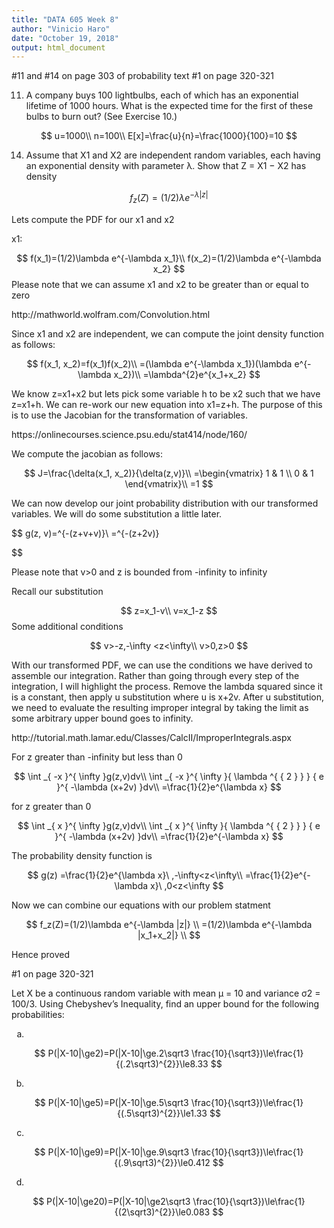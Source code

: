 ```yaml
---
title: "DATA 605 Week 8"
author: "Vinicio Haro"
date: "October 19, 2018"
output: html_document
---
```


#11 and #14 on page 303 of probability text
#1 on page 320-321

11)
A company buys 100 lightbulbs, each of which has an exponential lifetime of 1000 hours. What is the expected time for the first of these bulbs to burn out? (See Exercise 10.)

$$
u=1000\\
n=100\\
E[x]=\frac{u}{n}=\frac{1000}{100}=10
$$

14) Assume that X1 and X2 are independent random variables, each having an exponential density with parameter λ. Show that Z = X1 − X2 has density

$$
f_z(Z)=(1/2)\lambda e^{-\lambda |z|}
$$

Lets compute the PDF for our x1 and x2 

x1:

$$
f(x_1)=(1/2)\lambda e^{-\lambda x_1}\\
f(x_2)=(1/2)\lambda e^{-\lambda x_2}
$$
Please note that we can assume x1 and x2 to be greater than or equal to zero

http://mathworld.wolfram.com/Convolution.html

Since x1 and x2 are independent, we can compute the joint density function as follows:

$$
f(x_1, x_2)=f(x_1)f(x_2)\\
=(\lambda e^{-\lambda x_1})(\lambda e^{-\lambda x_2})\\
=\lambda^{2}e^{x_1+x_2}
$$

We know z=x1+x2 but lets pick some variable h to be x2 such that we have z=x1+h. We can re-work our new equation into x1=z+h. The purpose of this is to use the Jacobian for the transformation of variables. 

https://onlinecourses.science.psu.edu/stat414/node/160/

We compute the jacobian as follows: 

$$
J=\frac{\delta(x_1, x_2)}{\delta(z,v)}\\
=\begin{vmatrix} 1 & 1 \\ 0 & 1 \end{vmatrix}\\
=1
$$


We can now develop our joint probability distribution with our transformed variables. We will do some substitution a little later.

$$
g(z, v)=\lambda^{-\lambda(z+v+v)}\\
=\lambda^{-\lambda(z+2v)}

$$

Please note that v>0 and z is bounded from -infinity to infinity 

Recall our substitution 

$$
z=x_1-v\\
v=x_1-z
$$
Some additional conditions

$$
v>-z,-\infty <z<\infty\\
v>0,z>0
$$

With our transformed PDF, we can use the conditions we have derived to assemble our integration. Rather than going through every step of the integration, I will highlight the process. Remove the lambda squared since it is a constant, then apply u substitution where u is x+2v. After u substitution, we need to evaluate the resulting improper integral by taking the limit as some arbitrary upper bound goes to infinity. 

http://tutorial.math.lamar.edu/Classes/CalcII/ImproperIntegrals.aspx

For z greater than -infinity but less than 0 

$$
\int _{ -x }^{ \infty  }g(z,v)dv\\
 \int _{ -x }^{ \infty  }{ \lambda ^{ { 2 } } } { e }^{ -\lambda (x+2v) }dv\\
=\frac{1}{2}e^{\lambda x}
$$

for z greater than 0

$$
\int _{ x }^{ \infty  }g(z,v)dv\\
 \int _{ x }^{ \infty  }{ \lambda ^{ { 2 } } } { e }^{ -\lambda (x+2v) }dv\\
=\frac{1}{2}e^{-\lambda x}
$$

The probability density function is 

$$
g(z) =\frac{1}{2}e^{\lambda x}\ ,-\infty<z<\infty\\
=\frac{1}{2}e^{-\lambda x}\ ,0<z<\infty
$$

Now we can combine our equations with our problem statment 

$$
f_z(Z)=(1/2)\lambda e^{-\lambda |z|} \\
=(1/2)\lambda e^{-\lambda |x_1+x_2|} \\
$$

Hence proved 

#1 on page 320-321

Let X be a continuous random variable with mean µ = 10 and variance σ2 = 100/3. Using Chebyshev’s Inequality, find an upper bound for the following probabilities:

a)

$$
P(|X-10|\ge2)=P(|X-10|\ge.2\sqrt3 \frac{10}{\sqrt3})\le\frac{1}{(.2\sqrt3)^{2}}\le8.33
$$

b)

$$
P(|X-10|\ge5)=P(|X-10|\ge.5\sqrt3 \frac{10}{\sqrt3})\le\frac{1}{(.5\sqrt3)^{2}}\le1.33
$$

c)

$$
P(|X-10|\ge9)=P(|X-10|\ge.9\sqrt3 \frac{10}{\sqrt3})\le\frac{1}{(.9\sqrt3)^{2}}\le0.412
$$

d)

$$
P(|X-10|\ge20)=P(|X-10|\ge2\sqrt3 \frac{10}{\sqrt3})\le\frac{1}{(2\sqrt3)^{2}}\le0.083
$$





